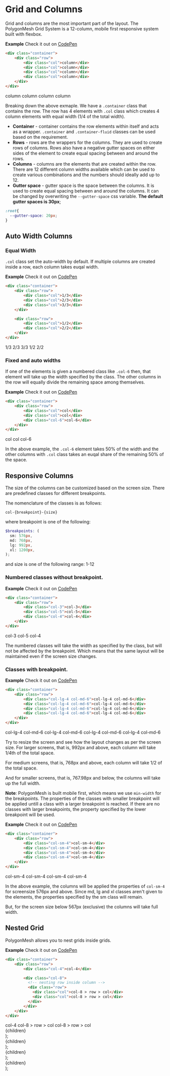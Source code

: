 # Grid and Columns

Grid and columns are the most important part of the layout. The PolygonMesh Grid System is a 12-column, mobile first responsive system built with flexbox.

<Row>
  <Col><b>Example</b></Col>
  <Col textAlign="right">Check it out on <a href="https://codepen.io/salilnaik/full/xxdrqgV">CodePen</a></Col>
</Row>

```html
<div class="container">
    <div class="row">
        <div class="col">column</div>
        <div class="col">column</div>
        <div class="col">column</div>
        <div class="col">column</div>
    </div>
</div>
```

<DemoRow>
  <DemoCol>column</DemoCol>
  <DemoCol>column</DemoCol>
  <DemoCol>column</DemoCol>
  <DemoCol>column</DemoCol>
</DemoRow>

<br />

Breaking down the above exmaple. We have a `.container` class that contains the row. The row has 4 elements with `.col` class which creates 4 column elements with equal width (1/4 of the total width). 

- **Container** - container contains the row elements within itself and acts as a wrapper. `.container` and `.container-fluid` classes can be used based on the requirement.
- **Rows** - rows are the wrappers for the columns. They are used to create rows of columns. Rows also have a negative gutter spaces on either sides of the element to create equal spacing between and around the rows. 
- **Columns** - columns are the elements that are created within the row. There are 12 different column widths available which can be used to create various combinations and the numbers should ideally add up to 12. 
- **Gutter space** - gutter space is the space between the columns. It is used to create equal spacing between and around the columns. It can be changed by overwriting the `--gutter-space` css variable. **The default gutter spaces is 30px**;

```css
:root{
  --gutter-space: 20px;
}
```

## Auto Width Columns

### Equal Width

`.col` class set the auto-width by default. If multiple columns are created inside a row, each column takes euqal width.

<Row>
  <Col><b>Example</b></Col>
  <Col textAlign="right">Check it out on <a href="https://codepen.io/salilnaik/full/JjyxgEW">CodePen</a></Col>
</Row>

```html
<div class="container">
    <div class="row">
        <div class="col">1/3</div>
        <div class="col">2/3</div>
        <div class="col">3/3</div>
    </div>

    <div class="row">
        <div class="col">1/2</div>
        <div class="col">2/2</div>
    </div>
</div>
```

<DemoRow>
  <DemoCol>1/3</DemoCol>
  <DemoCol>2/3</DemoCol>
  <DemoCol>3/3</DemoCol>
</DemoRow>

<DemoRow>
  <DemoCol>1/2</DemoCol>
  <DemoCol>2/2</DemoCol>
</DemoRow>


### Fixed and auto widths
If one of the elements is given a numbered class like `.col-6` then, that element will take up the width specified by the class. The other columns in the row will equally divide the remaining space among themselves.

<Row>
  <Col><b>Example</b></Col>
  <Col textAlign="right">Check it out on <a href="https://codepen.io/salilnaik/full/rNzPXye">CodePen</a></Col>
</Row>

```html
<div class="container">
    <div class="row">
        <div class="col">col</div>
        <div class="col">col</div>
        <div class="col-6">col-6</div>
    </div>
</div>
```

<DemoRow>
  <DemoCol>col</DemoCol>
  <DemoCol>col</DemoCol>
  <DemoCol className="pm-col-6">col-6</DemoCol>
</DemoRow>

In the above example, the `.col-6` element takes 50% of the width and the other columns with `.col` class takes an euqal share of the remaining 50% of the space.

## Responsive Columns
The size of the columns can be customized based on the screen size. There are predefined classes for different breakpoints. 

The nomenclature of the classes is as follows:
```
col-{breakpoint}-{size}
```

where breakpoint is one of the following:

```scss
$breakpoints: (
  sm: 576px,
  md: 768px,
  lg: 992px,
  xl: 1200px,
);
```

and size is one of the following range: <span class="var">1-12</span>

### Numbered classes without breakpoint. 

<Row>
  <Col><b>Example</b></Col>
  <Col textAlign="right">Check it out on <a href="https://codepen.io/salilnaik/full/KKvJOqP">CodePen</a></Col>
</Row>

```html
<div class="container">
    <div class="row">
        <div class="col-3">col-3</div>
        <div class="col-5">col-5</div>
        <div class="col-4">col-4</div>
    </div>
</div>
```

<DemoRow>
  <DemoCol className="pm-col-3">col-3</DemoCol>
  <DemoCol className="pm-col-5">col-5</DemoCol>
  <DemoCol className="pm-col-4">col-4</DemoCol>
</DemoRow>

The numbered classes will take the width as specified by the class, but will not be affected by the breakpoint. Which means that the same layout will be maintained even if the screen size changes.

### Classes with breakpoint. 

<Row>
  <Col><b>Example</b></Col>
  <Col textAlign="right">Check it out on <a href="https://codepen.io/salilnaik/full/gOxqVRd">CodePen</a></Col>
</Row>

```html
<div class="container">
    <div class="row">
        <div class="col-lg-4 col-md-6">col-lg-4 col-md-6</div>
        <div class="col-lg-4 col-md-6">col-lg-4 col-md-6</div>
        <div class="col-lg-4 col-md-6">col-lg-4 col-md-6</div>
        <div class="col-lg-4 col-md-6">col-lg-4 col-md-6</div>
    </div>
</div>
```

<DemoRow>
  <DemoCol className="pm-col-lg-4 pm-col-md-6">col-lg-4 col-md-6</DemoCol>
  <DemoCol className="pm-col-lg-4 pm-col-md-6">col-lg-4 col-md-6</DemoCol>
  <DemoCol className="pm-col-lg-4 pm-col-md-6">col-lg-4 col-md-6</DemoCol>
  <DemoCol className="pm-col-lg-4 pm-col-md-6">col-lg-4 col-md-6</DemoCol>
</DemoRow>

Try to resize the screen and see how the layout changes as per the screen size. For larger screens, that is, 992px and above, each column will take 1/4th of the total space. 

For medium screens, that is, 768px and above, each column will take 1/2 of the total space.

And for smaller screens, that is, 767.98px and below, the columns will take up the full width.

**Note**: PolygonMesh is built mobile first, which means we use `min-width` for the breakpoints. The properties of the classes with smaller breakpoint will be applied untill a class with a larger breakpoint is reached. If there are no classes with larger breakpoints, the property specified by the lower breakpoint will be used.

<Row>
  <Col><b>Example</b></Col>
  <Col textAlign="right">Check it out on <a href="https://codepen.io/salilnaik/full/dyzaxVJ">CodePen</a></Col>
</Row>

```html
<div class="container">
    <div class="row">
        <div class="col-sm-4">col-sm-4</div>
        <div class="col-sm-4">col-sm-4</div>
        <div class="col-sm-4">col-sm-4</div>
        <div class="col-sm-4">col-sm-4</div>
    </div>
</div>
```

<DemoRow>
  <DemoCol className="pm-col-sm-4">col-sm-4</DemoCol>
  <DemoCol className="pm-col-sm-4">col-sm-4</DemoCol>
  <DemoCol className="pm-col-sm-4">col-sm-4</DemoCol>
  <DemoCol className="pm-col-sm-4">col-sm-4</DemoCol>
</DemoRow>

In the above example, the columns will be applied the properties of `col-sm-4` for screensize 576px and above. Since md, lg and xl classes aren't given to the elements, the properties specified by the sm class will remain. 

But, for the screen size below 567px (exclusive) the columns will take full width. 

## Nested Grid 
PolygonMesh allows you to nest grids inside grids. 

<Row>
  <Col><b>Example</b></Col>
  <Col textAlign="right">Check it out on <a href="https://codepen.io/salilnaik/full/MWvLNOa">CodePen</a></Col>
</Row>

```html
<div class="container">
    <div class="row">
        <div class="col-4">col-4</div>

        <div class="col-8">
          <!-- nesting row inside column -->
          <div class="row">
            <div class="col">col-8 > row > col</div>
            <div class="col">col-8 > row > col</div>
          </div>
        </div>
    </div>
</div>
```

<DemoRow>
  <DemoCol className="pm-col-4">col-4</DemoCol>
  <DemoCol className="pm-col-8">
    <DemoRow>
      <DemoCol className="pm-col">col-8 > row > col</DemoCol>
      <DemoCol className="pm-col">col-8 > row > col</DemoCol>
    </DemoRow>
  </DemoCol>
</DemoRow>

<!-- MDX -->
<!-- Demo Components are based on PolygonMesh classes -->
<!-- Demo Col Component -->
  <div className={
    props.className ? props.className : 'pm-col'
  }>
    {children}
  </div>
);

<!-- Demo Row Components -->
  <div className="pm-row">
    {children}
  </div>
);

<!-- Layout components are based on Docusaurus' defaul Bootstrap library -->
<!-- Layout Col component -->
  <div className="col" style={{
    textAlign: props.textAlign
  }}>
    {children}
  </div>
);

<!-- Layout Row Components -->
  <div className="row">
    {children}
  </div>
);